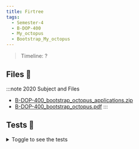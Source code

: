 ```yaml
---
title: Firtree
tags:
  - Semester-4
  - B-DOP-400
  - My_octopus
  - Bootstrap_My_octopus
---
```

> Timeline: ?


## Files 📂

:::note 2020 Subject and Files
- [B-DOP-400_bootstrap_octopus_applications.zip](https://github.com/Studio-17/Epitech-Subjects/raw/main/Semester-4/B-DOP-400/My_octopus/Bootstrap_My_octopus/B-DOP-400_bootstrap_octopus_applications.zip)
- [B-DOP-400_bootstrap_octopus.pdf](https://github.com/Studio-17/Epitech-Subjects/raw/main/Semester-4/B-DOP-400/My_octopus/Bootstrap_My_octopus/B-DOP-400_bootstrap_octopus.pdf)
:::

## Tests 🤖
<details>
  <summary>Toggle to see the tests</summary>
  <div>
Yo
  </div>
</details>


